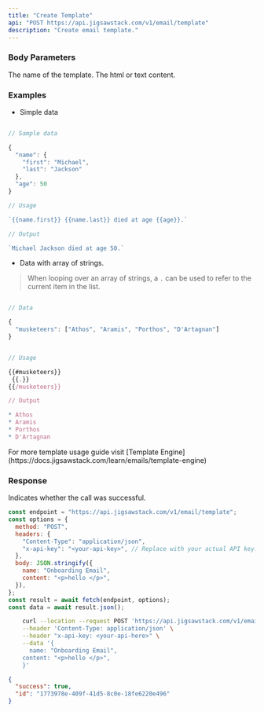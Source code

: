 ```yaml
---
title: "Create Template"
api: "POST https://api.jigsawstack.com/v1/email/template"
description: "Create email template."
---
```


### Body Parameters

<ParamField body="name" type="string" required>
  The name of the template.
</ParamField>

<ParamField body="content" type="string" required>
  The html or text content.
</ParamField>

### Examples

- Simple data

```javascript

// Sample data

{
  "name": {
    "first": "Michael",
    "last": "Jackson"
  },
  "age": 50
}

// Usage

`{{name.first}} {{name.last}} died at age {{age}}.`

// Output

`Michael Jackson died at age 50.`
```

- Data with array of strings.

> When looping over an array of strings, a `.` can be used to refer to the current item in the list.

```javascript

// Data

{
  "musketeers": ["Athos", "Aramis", "Porthos", "D'Artagnan"]
}


// Usage

{{#musketeers}}
 {{.}}
{{/musketeers}}

// Output

* Athos
* Aramis
* Porthos
* D'Artagnan

```

<Info>
  For more template usage guide visit [Template
  Engine](https://docs.jigsawstack.com/learn/emails/template-engine)
</Info>

<Snippet file="header.mdx" />

### Response

<ResponseField name="success" type="boolean">
  Indicates whether the call was successful.
</ResponseField>

<RequestExample>

```javascript Node.js
const endpoint = "https://api.jigsawstack.com/v1/email/template";
const options = {
  method: "POST",
  headers: {
    "Content-Type": "application/json",
    "x-api-key": "<your-api-key>", // Replace with your actual API key.
  },
  body: JSON.stringify({
    name: "Onboarding Email",
    content: "<p>hello </p>",
  }),
};
const result = await fetch(endpoint, options);
const data = await result.json();
```

```bash cURL
    curl --location --request POST 'https://api.jigsawstack.com/v1/email/template' \
    --header 'Content-Type: application/json' \
    --header "x-api-key: <your-api-here>" \
    --data '{
      name: "Onboarding Email",
    content: "<p>hello </p>",
    }'
```

</RequestExample>

<ResponseExample>

```json Response
{
  "success": true,
  "id": "1773978e-409f-41d5-8c0e-18fe6220e496"
}
```

</ResponseExample>
